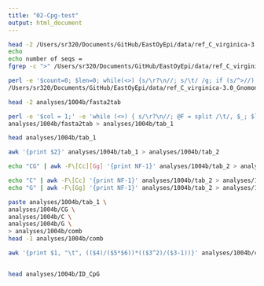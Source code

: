 ```yaml
---
title: "02-Cpg-test"
output: html_document
---
```



```bash
head -2 /Users/sr320/Documents/GitHub/EastOyEpi/data/ref_C_virginica-3.0_Gnomon_gene.fa
echo 
echo number of seqs =
fgrep -c ">" /Users/sr320/Documents/GitHub/EastOyEpi/data/ref_C_virginica-3.0_Gnomon_gene.fa
```


```bash
perl -e '$count=0; $len=0; while(<>) {s/\r?\n//; s/\t/ /g; if (s/^>//) { if ($. != 1) {print "\n"} s/ |$/\t/; $count++; $_ .= "\t";} else {s/ //g; $len += length($_)} print $_;} print "\n"; warn "\nConverted $count FASTA records in $. lines to tabular format\nTotal sequence length: $len\n\n";' \
/Users/sr320/Documents/GitHub/EastOyEpi/data/ref_C_virginica-3.0_Gnomon_gene.fa | cut -f1,3 > analyses/1004b/fasta2tab
```

```bash
head -2 analyses/1004b/fasta2tab
```

```bash
perl -e '$col = 1;' -e 'while (<>) { s/\r?\n//; @F = split /\t/, $_; $len = length($F[$col]); print "$_\t$len\n" } warn "\nAdded column with length of column $col for $. lines.\n\n";' \
analyses/1004b/fasta2tab > analyses/1004b/tab_1

head analyses/1004b/tab_1
```


```bash
awk '{print $2}' analyses/1004b/tab_1 > analyses/1004b/tab_2

echo "CG" | awk -F\[Cc][Gg] '{print NF-1}' analyses/1004b/tab_2 > analyses/1004b/CG 

echo "C" | awk -F\[Cc] '{print NF-1}' analyses/1004b/tab_2 > analyses/1004b/C 
echo "G" | awk -F\[Gg] '{print NF-1}' analyses/1004b/tab_2 > analyses/1004b/G

paste analyses/1004b/tab_1 \
analyses/1004b/CG \
analyses/1004b/C \
analyses/1004b/G \
> analyses/1004b/comb
head -1 analyses/1004b/comb

```


```bash
awk '{print $1, "\t", (($4)/($5*$6))*(($3^2)/($3-1))}' analyses/1004b/comb > analyses/1004b/ID_CpG


head analyses/1004b/ID_CpG
```





